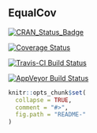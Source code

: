 ## EqualCov

[![CRAN_Status_Badge](http://www.r-pkg.org/badges/version/EqualCov)](https://cran.r-project.org/package=EqualCov)

[![Coverage Status](https://img.shields.io/codecov/c/github/BenBarnard/EqualCov/master.svg)](https://codecov.io/github/BenBarnard/EqualCov?branch=master)

[![Travis-CI Build Status](https://travis-ci.org/BenBarnard/EqualCov.svg?branch=master)](https://travis-ci.org/BenBarnard/EqualCov)

[![AppVeyor Build Status](https://ci.appveyor.com/api/projects/status/github/BenBarnard/EqualCov?branch=master&svg=true)](https://ci.appveyor.com/project/BenBarnard/EqualCov)

```r
knitr::opts_chunk$set(
  collapse = TRUE,
  comment = "#>",
  fig.path = "README-"
)
```

